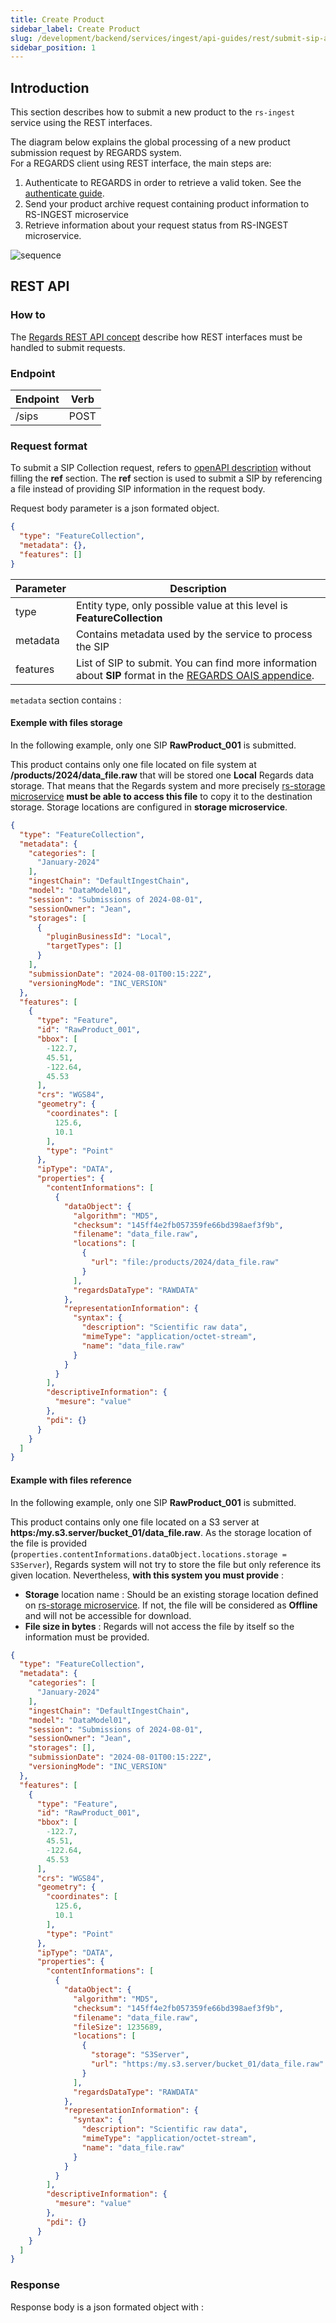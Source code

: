 ```yaml
---
title: Create Product
sidebar_label: Create Product
slug: /development/backend/services/ingest/api-guides/rest/submit-sip-api
sidebar_position: 1
---
```


## Introduction

This section describes how to submit a new product to the `rs-ingest` service using the REST interfaces.

The diagram below explains the global processing of a new product submission request by REGARDS system.  
For a REGARDS client using REST interface, the main steps are:

1. Authenticate to REGARDS in order to retrieve a valid token. See
   the [authenticate guide](../../../../services/authentication/api-guides/rest/authent-oauth2.mdx).
2. Send your product archive request containing product information to RS-INGEST microservice
3. Retrieve information about your request status from RS-INGEST microservice.

![sequence](img/sip-request-rest-nominal.png)

## REST API

### How to

The [Regards REST API concept](../../../../concepts/05-rest-api.md) describe how REST interfaces must be handled to
submit requests.

### Endpoint

| Endpoint | Verb |
|----------|------|
| /sips    | POST |

### Request format

To submit a SIP Collection request, refers to [openAPI description](./api-swagger#tag/sip-controller/operation/ingest)
without filling the **ref** section.
The **ref** section is used to submit a SIP by referencing a file instead of providing SIP information in the request
body.

Request body parameter is a json formated object.

```json
{
  "type": "FeatureCollection",
  "metadata": {},
  "features": []
}
```

| Parameter | Description                                                                                                                                   |
|-----------|-----------------------------------------------------------------------------------------------------------------------------------------------|
| type      | Entity type, only possible value at this level is **FeatureCollection**                                                                       |
| metadata  | Contains metadata used by the service to process the SIP                                                                                      |
| features  | List of SIP to submit. You can find more information about **SIP** format in the [REGARDS OAIS appendice](../../../../appendices/01-oais.md). |

`metadata` section contains :

<RegardsApiSchema spec={Spec} pointer="#/components/schemas/IngestMetadataDto" />

#### Exemple with files storage

In the following example, only one SIP **RawProduct_001** is submitted.

This product contains only one file located on file system at **/products/2024/data_file.raw** that will be stored one
**Local** Regards data storage. That means that the Regards system and more
precisely [rs-storage microservice](../../../storage/overview.md) **must be able to access this file**
to copy it to the
destination storage. Storage locations are configured in **storage microservice**.

```json
{
  "type": "FeatureCollection",
  "metadata": {
    "categories": [
      "January-2024"
    ],
    "ingestChain": "DefaultIngestChain",
    "model": "DataModel01",
    "session": "Submissions of 2024-08-01",
    "sessionOwner": "Jean",
    "storages": [
      {
        "pluginBusinessId": "Local",
        "targetTypes": []
      }
    ],
    "submissionDate": "2024-08-01T00:15:22Z",
    "versioningMode": "INC_VERSION"
  },
  "features": [
    {
      "type": "Feature",
      "id": "RawProduct_001",
      "bbox": [
        -122.7,
        45.51,
        -122.64,
        45.53
      ],
      "crs": "WGS84",
      "geometry": {
        "coordinates": [
          125.6,
          10.1
        ],
        "type": "Point"
      },
      "ipType": "DATA",
      "properties": {
        "contentInformations": [
          {
            "dataObject": {
              "algorithm": "MD5",
              "checksum": "145ff4e2fb057359fe66bd398aef3f9b",
              "filename": "data_file.raw",
              "locations": [
                {
                  "url": "file:/products/2024/data_file.raw"
                }
              ],
              "regardsDataType": "RAWDATA"
            },
            "representationInformation": {
              "syntax": {
                "description": "Scientific raw data",
                "mimeType": "application/octet-stream",
                "name": "data_file.raw"
              }
            }
          }
        ],
        "descriptiveInformation": {
          "mesure": "value"
        },
        "pdi": {}
      }
    }
  ]
}
```

#### Example with files reference

In the following example, only one SIP **RawProduct_001** is submitted.

This product contains only one file located on a S3 server at **https:/my.s3.server/bucket_01/data_file.raw**.
As the storage location of the file is provided (`properties.contentInformations.dataObject.locations.storage =
S3Server`), Regards system will not try to store the file but only
reference its given location. Nevertheless, **with this system you must provide** :

- **Storage** location name : Should be an existing storage location defined
  on [rs-storage microservice](../../../storage/overview.md). If not, the file will be considered as
  **Offline** and will not be accessible for download.
- **File size in bytes** : Regards will not access the file by itself so the information must be provided.

```json
{
  "type": "FeatureCollection",
  "metadata": {
    "categories": [
      "January-2024"
    ],
    "ingestChain": "DefaultIngestChain",
    "model": "DataModel01",
    "session": "Submissions of 2024-08-01",
    "sessionOwner": "Jean",
    "storages": [],
    "submissionDate": "2024-08-01T00:15:22Z",
    "versioningMode": "INC_VERSION"
  },
  "features": [
    {
      "type": "Feature",
      "id": "RawProduct_001",
      "bbox": [
        -122.7,
        45.51,
        -122.64,
        45.53
      ],
      "crs": "WGS84",
      "geometry": {
        "coordinates": [
          125.6,
          10.1
        ],
        "type": "Point"
      },
      "ipType": "DATA",
      "properties": {
        "contentInformations": [
          {
            "dataObject": {
              "algorithm": "MD5",
              "checksum": "145ff4e2fb057359fe66bd398aef3f9b",
              "filename": "data_file.raw",
              "fileSize": 1235689,
              "locations": [
                {
                  "storage": "S3Server",
                  "url": "https:/my.s3.server/bucket_01/data_file.raw"
                }
              ],
              "regardsDataType": "RAWDATA"
            },
            "representationInformation": {
              "syntax": {
                "description": "Scientific raw data",
                "mimeType": "application/octet-stream",
                "name": "data_file.raw"
              }
            }
          }
        ],
        "descriptiveInformation": {
          "mesure": "value"
        },
        "pdi": {}
      }
    }
  ]
}
```

### Response

Response body is a json formated object with :

<RegardsApiSchema spec={Spec} pointer="#/components/schemas/RequestInfoDto" />